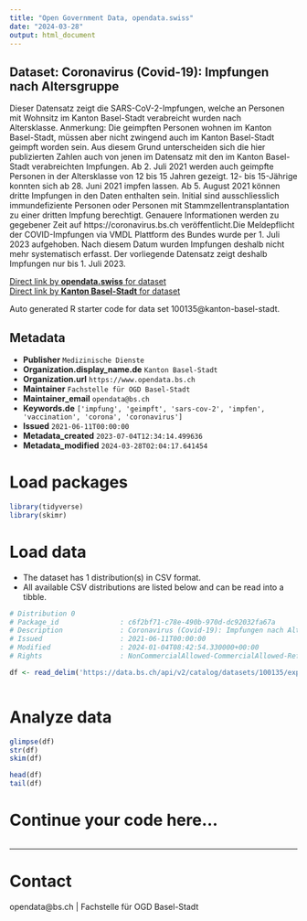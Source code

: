 ```yaml
---
title: "Open Government Data, opendata.swiss"
date: "2024-03-28"
output: html_document
---
```


## Dataset: Coronavirus (Covid-19): Impfungen nach Altersgruppe

Dieser Datensatz zeigt die SARS-CoV-2-Impfungen, welche an Personen mit Wohnsitz im Kanton Basel-Stadt verabreicht wurden nach Altersklasse. Anmerkung: Die geimpften Personen wohnen im Kanton Basel-Stadt, müssen aber nicht zwingend auch im Kanton Basel-Stadt geimpft worden sein. Aus diesem Grund unterscheiden sich die hier publizierten Zahlen auch von jenen im Datensatz mit den im Kanton Basel-Stadt verabreichten Impfungen. Ab 2. Juli 2021 werden auch geimpfte Personen in der Altersklasse von 12 bis 15 Jahren gezeigt. 12- bis 15-Jährige konnten sich ab 28. Juni 2021 impfen lassen.
Ab 5. August 2021 können dritte Impfungen in den Daten enthalten sein. Initial sind ausschliesslich immundefiziente Personen oder Personen mit Stammzellentransplantation zu einer dritten Impfung berechtigt. Genauere Informationen werden zu gegebener Zeit auf https://coronavirus.bs.ch veröffentlicht.Die Meldepflicht der COVID-Impfungen via VMDL Plattform des Bundes wurde per 1. Juli 2023 aufgehoben. Nach diesem Datum wurden Impfungen deshalb nicht mehr systematisch erfasst. Der vorliegende Datensatz zeigt deshalb Impfungen nur bis 1. Juli 2023. 

[Direct link by **opendata.swiss** for dataset](https://opendata.swiss/de/dataset/coronavirus-covid-19-impfungen-nach-altersgruppe)<br>
[Direct link by **Kanton Basel-Stadt** for dataset](https://data.bs.ch/explore/dataset/100135/)

Auto generated R starter code for data set 100135@kanton-basel-stadt.

## Metadata

- **Publisher** `Medizinische Dienste`
- **Organization.display_name.de** `Kanton Basel-Stadt`
- **Organization.url** `https://www.opendata.bs.ch`
- **Maintainer** `Fachstelle für OGD Basel-Stadt`
- **Maintainer_email** `opendata@bs.ch`
- **Keywords.de** `['impfung', 'geimpft', 'sars-cov-2', 'impfen', 'vaccination', 'corona', 'coronavirus']`
- **Issued** `2021-06-11T00:00:00`
- **Metadata_created** `2023-07-04T12:34:14.499636`
- **Metadata_modified** `2024-03-28T02:04:17.641454`


# Load packages

```r

library(tidyverse)
library(skimr)

```

# Load data

-   The dataset has 1 distribution(s) in CSV format.
-   All available CSV distributions are listed below and can be read into a tibble.

```r

# Distribution 0
# Package_id               : c6f2bf71-c78e-490b-970d-dc92032fa67a
# Description              : Coronavirus (Covid-19): Impfungen nach Altersgruppe (csv)
# Issued                   : 2021-06-11T00:00:00
# Modified                 : 2024-01-04T08:42:54.330000+00:00
# Rights                   : NonCommercialAllowed-CommercialAllowed-ReferenceRequired

df <- read_delim('https://data.bs.ch/api/v2/catalog/datasets/100135/exports/csv')



```

# Analyze data

```r

glimpse(df)
str(df)
skim(df)

head(df)
tail(df)

```

# Continue your code here...

```r

```

------------------------------------------------------------------------

# Contact

opendata@bs.ch | Fachstelle für OGD Basel-Stadt
